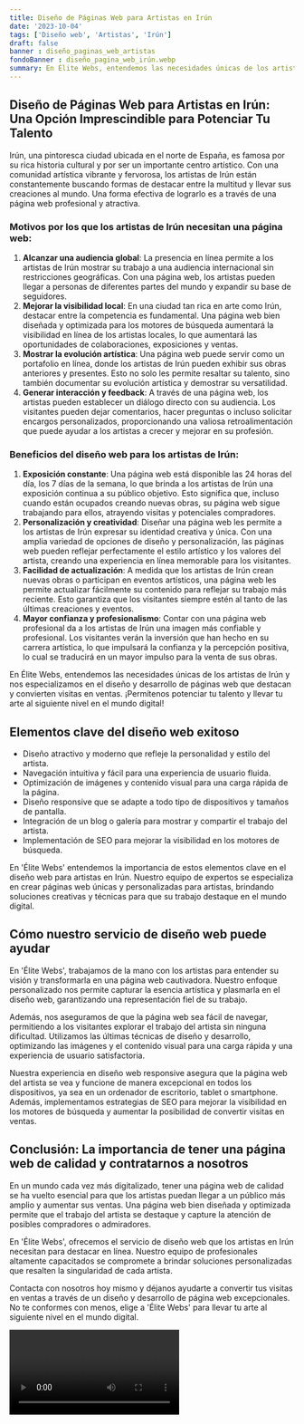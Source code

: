 ```yaml
---
title: Diseño de Páginas Web para Artistas en Irún
date: '2023-10-04'
tags: ['Diseño web', 'Artistas', 'Irún']
draft: false
banner : diseño_paginas_web_artistas
fondoBanner : diseño_pagina_web_irún.webp
summary: En Élite Webs, entendemos las necesidades únicas de los artistas de Irún y nos especializamos en el diseño y desarrollo de páginas web que destacan y convierten visitas en ventas. ¡Permítenos potenciar tu talento y llevar tu arte al siguiente nivel en el mundo digital!
---
```


## Diseño de Páginas Web para Artistas en Irún: Una Opción Imprescindible para Potenciar Tu Talento
Irún, una pintoresca ciudad ubicada en el norte de España, es famosa por su rica historia cultural y por ser un importante centro artístico. Con una comunidad artística vibrante y fervorosa, los artistas de Irún están constantemente buscando formas de destacar entre la multitud y llevar sus creaciones al mundo. Una forma efectiva de lograrlo es a través de una página web profesional y atractiva.

### Motivos por los que los artistas de Irún necesitan una página web:
1. **Alcanzar una audiencia global**: La presencia en línea permite a los artistas de Irún mostrar su trabajo a una audiencia internacional sin restricciones geográficas. Con una página web, los artistas pueden llegar a personas de diferentes partes del mundo y expandir su base de seguidores.
2. **Mejorar la visibilidad local**: En una ciudad tan rica en arte como Irún, destacar entre la competencia es fundamental. Una página web bien diseñada y optimizada para los motores de búsqueda aumentará la visibilidad en línea de los artistas locales, lo que aumentará las oportunidades de colaboraciones, exposiciones y ventas.
3. **Mostrar la evolución artística**: Una página web puede servir como un portafolio en línea, donde los artistas de Irún pueden exhibir sus obras anteriores y presentes. Esto no solo les permite resaltar su talento, sino también documentar su evolución artística y demostrar su versatilidad.
4. **Generar interacción y feedback**: A través de una página web, los artistas pueden establecer un diálogo directo con su audiencia. Los visitantes pueden dejar comentarios, hacer preguntas o incluso solicitar encargos personalizados, proporcionando una valiosa retroalimentación que puede ayudar a los artistas a crecer y mejorar en su profesión.

### Beneficios del diseño web para los artistas de Irún:
1. **Exposición constante**: Una página web está disponible las 24 horas del día, los 7 días de la semana, lo que brinda a los artistas de Irún una exposición continua a su público objetivo. Esto significa que, incluso cuando están ocupados creando nuevas obras, su página web sigue trabajando para ellos, atrayendo visitas y potenciales compradores.
2. **Personalización y creatividad**: Diseñar una página web les permite a los artistas de Irún expresar su identidad creativa y única. Con una amplia variedad de opciones de diseño y personalización, las páginas web pueden reflejar perfectamente el estilo artístico y los valores del artista, creando una experiencia en línea memorable para los visitantes.
3. **Facilidad de actualización**: A medida que los artistas de Irún crean nuevas obras o participan en eventos artísticos, una página web les permite actualizar fácilmente su contenido para reflejar su trabajo más reciente. Esto garantiza que los visitantes siempre estén al tanto de las últimas creaciones y eventos.
4. **Mayor confianza y profesionalismo**: Contar con una página web profesional da a los artistas de Irún una imagen más confiable y profesional. Los visitantes verán la inversión que han hecho en su carrera artística, lo que impulsará la confianza y la percepción positiva, lo cual se traducirá en un mayor impulso para la venta de sus obras.

En Élite Webs, entendemos las necesidades únicas de los artistas de Irún y nos especializamos en el diseño y desarrollo de páginas web que destacan y convierten visitas en ventas. ¡Permítenos potenciar tu talento y llevar tu arte al siguiente nivel en el mundo digital!

<GifSeo />

<Cta />

## Elementos clave del diseño web exitoso

- Diseño atractivo y moderno que refleje la personalidad y estilo del artista.
- Navegación intuitiva y fácil para una experiencia de usuario fluida.
- Optimización de imágenes y contenido visual para una carga rápida de la página.
- Diseño responsive que se adapte a todo tipo de dispositivos y tamaños de pantalla.
- Integración de un blog o galería para mostrar y compartir el trabajo del artista.
- Implementación de SEO para mejorar la visibilidad en los motores de búsqueda.

En 'Élite Webs' entendemos la importancia de estos elementos clave en el diseño web para artistas en Irún. Nuestro equipo de expertos se especializa en crear páginas web únicas y personalizadas para artistas, brindando soluciones creativas y técnicas para que su trabajo destaque en el mundo digital.

## Cómo nuestro servicio de diseño web puede ayudar

En 'Élite Webs', trabajamos de la mano con los artistas para entender su visión y transformarla en una página web cautivadora. Nuestro enfoque personalizado nos permite capturar la esencia artística y plasmarla en el diseño web, garantizando una representación fiel de su trabajo.

Además, nos aseguramos de que la página web sea fácil de navegar, permitiendo a los visitantes explorar el trabajo del artista sin ninguna dificultad. Utilizamos las últimas técnicas de diseño y desarrollo, optimizando las imágenes y el contenido visual para una carga rápida y una experiencia de usuario satisfactoria.

Nuestra experiencia en diseño web responsive asegura que la página web del artista se vea y funcione de manera excepcional en todos los dispositivos, ya sea en un ordenador de escritorio, tablet o smartphone. Además, implementamos estrategias de SEO para mejorar la visibilidad en los motores de búsqueda y aumentar la posibilidad de convertir visitas en ventas.

## Conclusión: La importancia de tener una página web de calidad y contratarnos a nosotros

En un mundo cada vez más digitalizado, tener una página web de calidad se ha vuelto esencial para que los artistas puedan llegar a un público más amplio y aumentar sus ventas. Una página web bien diseñada y optimizada permite que el trabajo del artista se destaque y capture la atención de posibles compradores o admiradores.

En 'Élite Webs', ofrecemos el servicio de diseño web que los artistas en Irún necesitan para destacar en línea. Nuestro equipo de profesionales altamente capacitados se compromete a brindar soluciones personalizadas que resalten la singularidad de cada artista.

Contacta con nosotros hoy mismo y déjanos ayudarte a convertir tus visitas en ventas a través de un diseño y desarrollo de página web excepcionales. No te conformes con menos, elige a 'Élite Webs' para llevar tu arte al siguiente nivel en el mundo digital.

<Video />

<CtaBot job='Artistas' city='Irún'/>

<Gmaps query='Irún+españa+maps' />